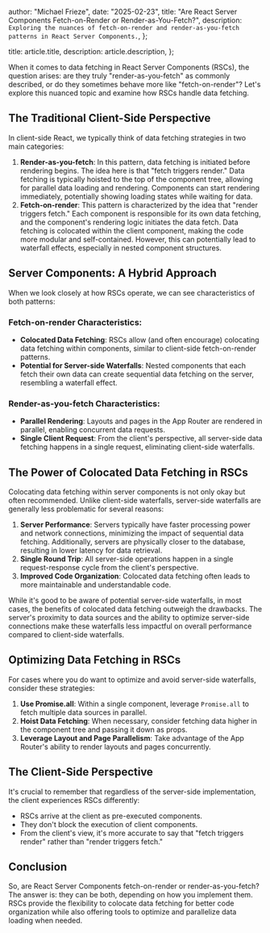 
  author: "Michael Frieze",
  date: "2025-02-23",
  title: "Are React Server Components Fetch-on-Render or Render-as-You-Fetch?",
  description: `Exploring the nuances of fetch-on-render and render-as-you-fetch patterns in React Server Components.`,
};

  title: article.title,
  description: article.description,
};


When it comes to data fetching in React Server Components (RSCs), the question arises: are they truly "render-as-you-fetch" as commonly described, or do they sometimes behave more like "fetch-on-render"? Let's explore this nuanced topic and examine how RSCs handle data fetching.

## The Traditional Client-Side Perspective

In client-side React, we typically think of data fetching strategies in two main categories:

1. **Render-as-you-fetch**: In this pattern, data fetching is initiated before rendering begins. The idea here is that "fetch triggers render." Data fetching is typically hoisted to the top of the component tree, allowing for parallel data loading and rendering. Components can start rendering immediately, potentially showing loading states while waiting for data.
2. **Fetch-on-render**: This pattern is characterized by the idea that "render triggers fetch." Each component is responsible for its own data fetching, and the component's rendering logic initiates the data fetch. Data fetching is colocated within the client component, making the code more modular and self-contained. However, this can potentially lead to waterfall effects, especially in nested component structures.

## Server Components: A Hybrid Approach

When we look closely at how RSCs operate, we can see characteristics of both patterns:

### Fetch-on-render Characteristics:

- **Colocated Data Fetching**: RSCs allow (and often encourage) colocating data fetching within components, similar to client-side fetch-on-render patterns.
- **Potential for Server-side Waterfalls**: Nested components that each fetch their own data can create sequential data fetching on the server, resembling a waterfall effect.

### Render-as-you-fetch Characteristics:

- **Parallel Rendering**: Layouts and pages in the App Router are rendered in parallel, enabling concurrent data requests.
- **Single Client Request**: From the client's perspective, all server-side data fetching happens in a single request, eliminating client-side waterfalls.

## The Power of Colocated Data Fetching in RSCs

Colocating data fetching within server components is not only okay but often recommended. Unlike client-side waterfalls, server-side waterfalls are generally less problematic for several reasons:

1. **Server Performance**: Servers typically have faster processing power and network connections, minimizing the impact of sequential data fetching. Additionally, servers are physically closer to the database, resulting in lower latency for data retrieval.
2. **Single Round Trip**: All server-side operations happen in a single request-response cycle from the client's perspective.
3. **Improved Code Organization**: Colocated data fetching often leads to more maintainable and understandable code.

While it's good to be aware of potential server-side waterfalls, in most cases, the benefits of colocated data fetching outweigh the drawbacks. The server's proximity to data sources and the ability to optimize server-side connections make these waterfalls less impactful on overall performance compared to client-side waterfalls.

## Optimizing Data Fetching in RSCs

For cases where you do want to optimize and avoid server-side waterfalls, consider these strategies:

1. **Use Promise.all**: Within a single component, leverage `Promise.all` to fetch multiple data sources in parallel.
2. **Hoist Data Fetching**: When necessary, consider fetching data higher in the component tree and passing it down as props.
3. **Leverage Layout and Page Parallelism**: Take advantage of the App Router's ability to render layouts and pages concurrently.

## The Client-Side Perspective

It's crucial to remember that regardless of the server-side implementation, the client experiences RSCs differently:

- RSCs arrive at the client as pre-executed components.
- They don't block the execution of client components.
- From the client's view, it's more accurate to say that "fetch triggers render" rather than "render triggers fetch."

## Conclusion

So, are React Server Components fetch-on-render or render-as-you-fetch? The answer is: they can be both, depending on how you implement them. RSCs provide the flexibility to colocate data fetching for better code organization while also offering tools to optimize and parallelize data loading when needed.

